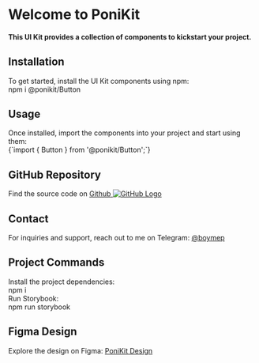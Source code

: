 
<Meta title='Get started' id='uikit--docs' />

<div className="main">
  <h1>Welcome to PoniKit</h1>
  <h4>This UI Kit provides a collection of components to kickstart your project.</h4>

<h2>Installation</h2>
<span>To get started, install the UI Kit components using npm:</span>
<div className='code'>npm i @ponikit/Button</div>

<h2>Usage</h2>
<span>
  Once installed, import the components into your project and start using them:
</span>
<div className='code'>{`import { Button } from '@ponikit/Button';`}</div>

<h2>GitHub Repository</h2>
<div className='social'>
  <span>Find the source code on</span>
  <a
    className='social'
    href='https://github.com/WouterLab/ponikit'
    target='_blank'
    rel='noopener noreferrer'
  >
    <span>Github</span>
    <img
      src='https://github.githubassets.com/assets/GitHub-Mark-ea2971cee799.png'
      alt='GitHub Logo'
    />
  </a>
</div>

<h2>Contact</h2>
<div className='social'>
  <span>For inquiries and support, reach out to me on Telegram:</span>
  <a href='https://t.me/boymep' target='_blank' rel='noopener noreferrer'>
    <span>@boymep</span>
  </a>
</div>

<h2>Project Commands</h2>
<span>Install the project dependencies:</span>
<div className='code'>npm i</div>
<span>Run Storybook:</span>
<div className='code'>npm run storybook</div>

  <h2>Figma Design</h2>
  <span>Explore the design on Figma: <a href="https://www.figma.com/example" target="_blank" rel="noopener noreferrer">PoniKit Design</a></span>
</div>

<style>
  {`
    .main {
      color: #2b2b2b;
      font-family: 'Arial', sans-serif;
    }

    a {
      color: #e5e5e5;
      text-decoration: none;
    }

    a:hover {
      text-decoration: underline;
    }

    .code {
      background-color: #303030;
      padding: 10px;
      overflow-x: auto;
      border-radius: 8px;
      color: #e5e5e5;
      margin: 10px 0;
    }

    img {
      height: 20px;
      width: 20px;
    }

    .social {
      display: flex;
      gap: 5px;
      align-items: center;
    }

    p {
      margin: 0;
    }
  `}
</style>
